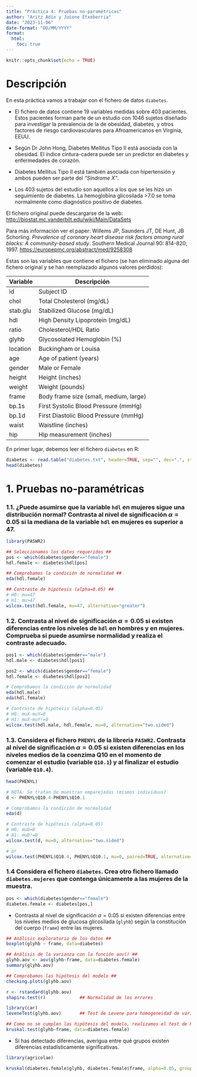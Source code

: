 ```yaml
---
title: "Práctica 4: Pruebas no-paramétricas"
author: "Aritz Adin y Jaione Etxeberria"
date: "2023-11-06"
date-format: "DD/MM/YYYY"
format:
  html:
    toc: true
---
```


```r
knitr::opts_chunk$set(echo = TRUE)  
```

# Descripción

En esta práctica vamos a trabajar con el fichero de datos `diabetes`.

-   El fichero de datos contiene 19 variables medidas sobre 403 pacientes. Estos pacientes forman parte de un estudio con 1046 sujetos diseñado para investigar la prevalencia de la de obesidad, diabetes, y otros factores de riesgo cardiovasculares para Afroamericanos en Virginia, EEUU.

-   Según Dr John Hong, Diabetes Mellitus Tipo II está asociada con la obesidad. El índice cintura-cadera puede ser un predictor en diabetes y enfermedades de corazón.

-   Diabetes Mellitus Tipo II está también asociada con hipertensión y ambos pueden ser parte del *"Síndrome X"*.

-   Los 403 sujetos del estudio son aquellos a los que se les hizo un seguimiento de diabetes. La hemoglobina glicosilada \>7.0 se toma normalmente como diagnóstico positivo de diabetes.

El fichero original puede descargarse de la web: <http://biostat.mc.vanderbilt.edu/wiki/Main/DataSets>

Para más información ver el paper: Willems JP, Saunders JT, DE Hunt, JB Schorling.
*Prevalence of coronary heart disease risk factors among rural blacks: A community-based study*. Southern Medical Journal 90: 814-820; 1997. <https://europepmc.org/abstract/med/9258308>

Estas son las variables que contiene el fichero (se han eliminado alguna del fichero original y se han reemplazado algunos valores perdidos):

| Variable | Descripción                            |
|----------|----------------------------------------|
| id       | Subject ID                             |
| chol     | Total Cholesterol (mg/dL)              |
| stab.glu | Stabilized Glucose (mg/dL)             |
| hdl      | High Density Lipoprotein (mg/dL)       |
| ratio    | Cholesterol/HDL Ratio                  |
| glyhb    | Glycosolated Hemoglobin (%)            |
| location | Buckingham or Louisa                   |
| age      | Age of patient (years)                 |
| gender   | Male or Female                         |
| height   | Height (inches)                        |
| weight   | Weight (pounds)                        |
| frame    | Body frame size (small, medium, large) |
| bp.1s    | First Systolic Blood Pressure (mmHg)   |
| bp.1d    | First Diastolic Blood Pressure (mmHg)  |
| waist    | Waistline (inches)                     |
| hip      | Hip measurement (inches)               |

En primer lugar, debemos leer el fichero `diabetes` en R:

```r
diabetes <- read.table("diabetes.txt", header=TRUE, sep="", dec=".", stringsAsFactors=TRUE)
head(diabetes)
```

# 1. Pruebas no-paramétricas

### 1.1. ¿Puede asumirse que la variable `hdl` en mujeres sigue una distribución normal? Contrasta al nivel de significación $\alpha=0.05$ si la mediana de la variable `hdl` en mujeres es superior a 47.

```r
library(PASWR2)

## Seleccionamos los datos requeridos ##
pos <- which(diabetes$gender=="female")
hdl.female <- diabetes$hdl[pos]

## Comprobamos la condición de normalidad ##
eda(hdl.female)

## Contraste de hipótesis (alpha=0.05) ##
# H0: mu=47
# H1: mu>47
wilcox.test(hdl.female, mu=47, alternative="greater")
```

### 1.2. Contrasta al nivel de significación $\alpha=0.05$ si existen diferencias entre los niveles de `hdl` en hombres y en mujeres. Comprueba si puede asumirse normalidad y realiza el contraste adecuado.

```r
pos1 <- which(diabetes$gender=="male")
hdl.male <- diabetes$hdl[pos1]

pos2 <- which(diabetes$gender=="female")
hdl.female <- diabetes$hdl[pos2]

# Comprobamos la condición de normalidad
eda(hdl.male)
eda(hdl.female)

# Contraste de hipótesis (alpha=0.05)
# H0: muX-muY=0
# H1: muX-muY!=0
wilcox.test(hdl.male, hdl.female, mu=0, alternative="two.sided")
```

### 1.3. Considera el fichero `PHENYL` de la libreria `PASWR2`. Contrasta al nivel de significación $\alpha=0.05$ si existen diferencias en los niveles medios de la coenzima Q10 en el momento de comenzar el estudio (variable `Q10.1`) y al finalizar el estudio (variable `Q10.4`).

```r
head(PHENYL)

# NOTA: Se tratan de muestran emparejadas (mismos individuos)
d <- PHENYL$Q10.4-PHENYL$Q10.1  

# Comprobamos la condición de normalidad
eda(d)

# Contraste de hipótesis (alpha=0.05)
# H0: muD=0
# H1: muD!=0
wilcox.test(d, mu=0, alternative="two.sided")

# or
wilcox.test(PHENYL$Q10.4, PHENYL$Q10.1, mu=0, paired=TRUE, alternative="two.sided")
```


### 1.4 Considera el fichero `diabetes`. Crea otro fichero llamado `diabetes.mujeres` que contenga únicamente a las mujeres de la muestra.
```r
pos <- which(diabetes$gender=="female")
diabetes.female <- diabetes[pos,]
```

- Contrasta al nivel de significación $\alpha=0.05$ si existen diferencias entre los niveles medios de glucosa glicosilada (`glyhb`) según la constitución del cuerpo (`frame`) entre las mujeres.

```r
## Análisis exploratorio de los datos ##
boxplot(glyhb ~ frame, data=diabetes)

## Análisis de la varianza con la función aov() ##
glyhb.aov <- aov(glyhb~frame, data=diabetes.female)
summary(glyhb.aov)

## Comprobamos las hipótesis del modelo ##
checking.plots(glyhb.aov)

r <- rstandard(glyhb.aov)
shapiro.test(r)             ## Normalidad de los errores

library(car)
leveneTest(glyhb.aov)       ## Test de Levene para homogeneidad de varianzas

## Como no se cumplen las hipótesis del modelo, realizamos el test de Kruskal-Wallis
kruskal.test(glyhb~frame, data=diabetes.female)
```

- Si has detectado diferencias, averigua entre qué grupos existen diferencias estadísticamente significativas.
```r
library(agricolae)

kruskal(diabetes.female$glyhb, diabetes.female$frame, alpha=0.05, group=FALSE, console=TRUE)
```


<!-- # 2. Para entregar -->

<!-- ### 2.1 Considera el fichero `diabetes`. Crea otro fichero llamado `diabetes.B` que contenga únicamente a los habitantes del condado de Buckingham. -->

<!-- - Contrasta al nivel de significación $\alpha=0.05$ si existen diferencias entre los niveles medios de glucosa glicosilada (`glyhb`) según la constitución del cuerpo (`frame`) entre las mujeres. -->

<!-- - Si has detectado diferencias, averigua entre qué grupos existen diferencias estadísticamente significativas. -->